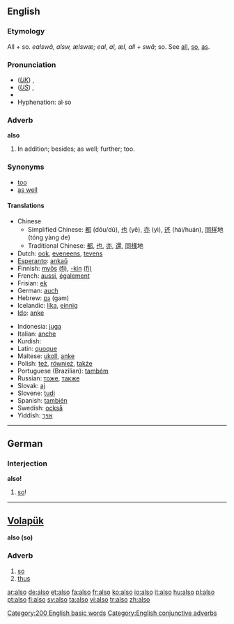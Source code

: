 ==English==

{{rank|just|while|again|145|also|away|against|though}}

===Etymology===
All + so. {{OE.}} ''ealswâ, alsw, ælswæ; eal, al, æl, all + swâ''; so. See [[all]], [[so]], [[as]].

===Pronunciation===
*(''[[Received Pronunciation|UK]]'') {{IPA|/ˈɔːlsəʊ/}}, {{SAMPA|/"O:ls@U/}}
*(''[[General American|US]]'') {{IPA|/ˈɔːlsoʊ/}}, {{SAMPA|/"O:lsoU/}}
*{{audio|en-us-also.ogg|Audio (US)}}
*Hyphenation: al&middot;so

===Adverb===
'''also'''
#In addition; besides; as well; further; too.

===Synonyms===
*[[too]]
*[[as well]]

====Translations====
{{top}}
*Chinese
**Simplified Chinese: [[都]] (dōu/dū), [[也]] (yě), [[亦]] (yì), [[还]] (hái/huán), [[同样]]地 (tóng yàng de)
**Traditional Chinese: [[都]], [[也]], [[亦]], [[還]], [[同樣]]地
*Dutch: [[ook]], [[eveneens]], [[tevens]]
*[[Esperanto]]: [[ankaŭ]]
*Finnish: [[myös]] [[:fi:myös|(fi)]], [[-kin#Finnish|-kin]] [[:fi:-kin|(fi)]]
*French: [[aussi]], [[également]]
*Frisian: [[ek]]
*German: [[auch]]
*Hebrew: [[גם]] (gam)
*Icelandic: [[líka]], [[einnig]]
*[[Ido]]: [[anke]]
{{mid}}
*Indonesia: [[juga]]
*Italian: [[anche]]
*Kurdish: {{KUchar|[[هه‌ر وه‌ها]]}}
*Latin: [[quoque]]
*Maltese: [[ukoll]], [[anke]]
*Polish: [[też]], [[również]], [[także]]
*Portuguese (Brazilian): [[também]]
*Russian: [[тоже]], [[также]]
*Slovak: [[aj]]
*Slovene: [[tudi]]
*Spanish: [[también]]
*Swedish: [[också]]
*Yiddish: [[אויך]]
{{bottom}}

----

==German==

===Interjection===
'''also!'''
# [[so]]!
----

==[[Volapük]]== 
'''also (so) '''
===Adverb===
# [[so]]
# [[thus]]

[[Category:200 English basic words]]
[[Category:English conjunctive adverbs]]

[[ar:also]]
[[de:also]]
[[et:also]]
[[fa:also]]
[[fr:also]]
[[ko:also]]
[[io:also]]
[[it:also]]
[[hu:also]]
[[pl:also]]
[[pt:also]]
[[fi:also]]
[[sv:also]]
[[ta:also]]
[[vi:also]]
[[tr:also]]
[[zh:also]]